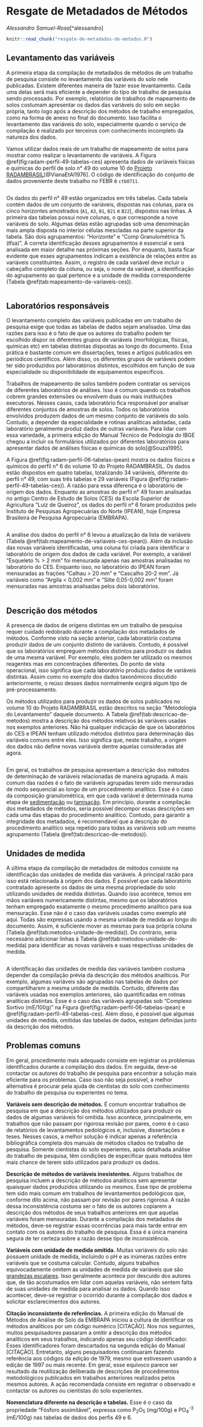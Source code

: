 # Resgate de Metadados de Métodos

_Alessandro Samuel-Rosa_[^alessandro]

```r
knitr::read_chunk("resgate-de-metadados-de-metodos.R")
```

## Levantamento das variáveis

A primeira etapa da compilação de metadados de métodos de um trabalho de pesquisa consiste no levantamento das variáveis do solo nele publicadas. Existem diferentes maneira de fazer esse levantamento. Cada uma delas será mais eficiente a depender do tipo de trabalho de pesquisa sendo processado. Por exemplo, relatórios de trabalhos de mapeamento de solos costumam apresentar os dados das variáveis do solo em seção própria, tanto logo após a descrição dos métodos de trabalho empregados, como na forma de anexo no final do documento. Isso facilita o levantamento das variáveis do solo, especialmente quando o serviço de compilação é realizado por terceiros com conhecimento incompleto da natureza dos dados.

Vamos utilizar dados reais de um trabalho de mapeamento de solos para mostrar como realizar o levantamento de variáveis. A Figura \@ref(fig:radam-perfil-49-tabelas-ces) apresenta dados de variáveis físicas e químicas do perfil de solo n° 49 do volume 10 do [Projeto RADAMBRASIL](https://www.ibge.gov.br/)[@VianaEtAl1976]. O código de identificação do conjunto de dados proveniente deste trabalho no FEBR é `ctb0711`.

```r
```

Os dados do perfil n° 49 estão organizados em três tabelas. Cada tabela contém dados de um conjunto de variáveis, dispostas nas colunas, para os cinco horizontes amostrados (`A1`, `A3`, `B1`, `B21` e `B22`), dispostos nas linhas. A primeira das tabelas possui nove colunas, o que corresponde a nove variáveis do solo. Algumas delas estão agrupadas sob uma denominação mais ampla disposta no interior células mescladas na parte superior da tabela. São dois agrupamentos: "Horizonte" e "Comp Granulométrica % (tfsa)". A correta identificação desses agrupamentos é essencial e será analisada em maior detalhe nas próximas seções. Por enquanto, basta ficar evidente que esses agrupamentos indicam a existência de relações entre as variáveis constituintes. Assim, o registro de cada variável deve incluir o cabeçalho completo da coluna, ou seja, o nome da variável, a identificação do agrupamento ao qual pertence e a unidade de medida correspondente (Tabela \@ref(tab:mapeamento-de-variaveis-ces)).

```r
```

## Laboratórios responsáveis

O levantamento completo das variáveis publicadas em um trabalho de pesquisa exige que todas as tabelas de dados sejam analisadas. Uma das razões para isso é o fato de que os autores do trabalho podem ter escolhido dispor os diferentes grupos de variáveis (morfológicas, físicas, químicas etc) em tabelas distintas dispostas ao longo do documento. Essa prática é bastante comum em dissertações, teses e artigos publicados em periódicos científicos. Além disso, os diferentes grupos de variáveis podem ter sido produzidos por laboratórios distintos, escolhidos em função de sua especialidade ou disponibilidade de equipamentos específicos.

Trabalhos de mapeamento de solos também podem contratar os serviços de diferentes laboratórios de análises. Isso é comum quando os trabalhos cobrem grandes extensões ou envolvem duas ou mais instituições executoras. Nesses casos, cada laboratório fica responsável por analisar diferentes conjuntos de amostras de solos. Todos os laboratórios envolvidos produzem dados de um mesmo conjunto de variáveis do solo. Contudo, a depender da especialidade e rotinas analíticas adotadas, cada laboratório geralmente produz dados de outras variáveis. Para lidar com essa variedade, a primeira edição do Manual Técnico de Pedologia do IBGE chegou a incluir os formulários utilizados por diferentes laboratórios para apresentar dados de análises físicas e químicas do solo[@Souza1995].

A Figura \@ref(fig:radam-perfil-06-tabelas-ipean) mostra os dados físicos e químicos do perfil n° 6 do volume 10 do Projeto RADAMBRASIL. Os dados estão dispostos em quatro tabelas, totalizando 34 variáveis, diferente do perfil n° 49, com suas três tabelas e 29 variáveis (Figura \@ref(fig:radam-perfil-49-tabelas-ces)). A razão para essa diferença é o laboratório de origem dos dados. Enquanto as amostras do perfil n° 49 foram analisadas no antigo Centro de Estudo de Solos (CES) da Escola Superior de Agricultura "Luiz de Queiroz", os dados do perfil n° 6 foram produzidos pelo Instituto de Pesquisas Agropecuárias do Norte (IPEAN), hoje Empresa Brasileira de Pesquisa Agropecuária (EMBRAPA).

```r
```

A análise dos dados do perfil n° 6 levou a atualização da lista de variáveis (Tabela \@ref(tab:mapeamento-de-variaveis-ces-ipean)). Além da inclusão das novas variáveis identificadas, uma coluna foi criada para identificar o laboratório de origem dos dados de cada variável. Por exemplo, a variável "Esqueleto % > 2 mm" foi mensurada apenas nas amostras analisadas no laboratório do CES. Enquanto isso, no laboratório do IPEAN foram mensuradas as frações "Calhau > 20 mm" e "Cascalho 20-2 mm". Já variáveis como "Argila < 0,002 mm" e "Silte 0,05-0,002 mm" foram mensuradas nas amostras analisadas pelos dois laboratórios.

```r
```

## Descrição dos métodos

A presença de dados de origens distintas em um trabalho de pesquisa requer cuidado redobrado durante a compilação dos metadados de métodos. Conforme visto na seção anterior, cada laboratório costuma produzir dados de um conjunto distinto de variáveis. Contudo, é possível que os laboratórios empreguem métodos distintos para produzir os dados de uma mesma variável. Por exemplo, eles podem ter utilizado os mesmos reagentes mas em concentrações diferentes. Do ponto de vista operacional, isso significa que cada laboratório produziu dados de variáveis distintas. Assim como no exemplo dos dados taxonômicos discutido anteriormente, o reúso desses dados normalmente exigirá algum tipo de pré-processamento.

Os métodos utilizados para produzir os dados de solos publicados no volume 10 do Projeto RADAMBRASIL estão descritos na seção "Metodologia do Levantamento" daquele documento. A Tabela \@ref(tab:descricao-de-metodos) mostra a descrição dos métodos relativos às variáveis usadas nos exemplos anteriores. Não há qualquer indicação de que os laboratórios do CES e IPEAN tenham utilizado métodos distintos para determinação das variáveis comuns entre eles. Isso significa que, neste trabalho, a origem dos dados não define novas variáveis dentre aquelas consideradas até agora.

```r
```

Em geral, os trabalhos de pesquisa apresentam a descrição dos métodos de determinação de variáveis relacionadas de maneira agrupada. A mais comum das razões é o fato de variáveis agrupadas terem sido mensuradas de modo sequencial ao longo de um procedimento analítico. Esse é o caso da composição granulométrica, em que cada variável é determinada numa etapa de [sedimentacão][sedimentacao] ou [tamisação][tamisacao]. Em princípio, durante a compilação dos metadados de métodos, seria possível decompor essas descrições em cada uma das etapas do procedimento analítico. Contudo, para garantir a integridade dos metadados, é recomendável que a descrição do procedimento analítico seja repetido para todas as variáveis sob um mesmo agrupamento (Tabela \@ref(tab:descricao-de-metodos)).

[sedimentacao]: https://pt.wikipedia.org/wiki/Sedimenta%C3%A7%C3%A3o
[tamisacao]: https://pt.wikipedia.org/wiki/Tamisa%C3%A7%C3%A3o

## Unidades de medida

A última etapa da compilação de metadados de métodos consiste na identificação das unidades de medida das variáveis. A principal razão para isso está relacionada à origem dos dados. É possível que cada laboratório contratado apresente os dados de uma mesma propriedade do solo utilizando unidades de medida distintas. Quando isso acontece, temos em mãos variáveis numericamente distintas, mesmo que os laboratórios tenham empregado exatamente o mesmo procedimento analítico para sua mensuração. Esse não é o caso das variáveis usadas como exemplo até aqui. Todas são expressas usando a mesma unidade de medida ao longo do documento. Assim, é suficiente mover as mesmas para sua própria coluna (Tabela \@ref(tab:metodos-unidade-de-medida)). Do contrário, seria necessário adicionar linhas à Tabela \@ref(tab:metodos-unidade-de-medida) para identificar as novas variáveis e suas respectivas unidades de medida.

```r
```

A identificação das unidades de medida das variáveis também costuma depender da compilação prévia da descrição dos métodos analíticos. Por exemplo, algumas variáveis são agrupadas nas tabelas de dados por compartilharem a mesma unidade de medida. Contudo, diferente das variáveis usadas nos exemplos anteriores, são quantificadas em rotinas analíticas distintas. Esse é o caso das variáveis agrupadas sob "Complexo Sortivo (mE/100g)" na Figura \@ref(fig:radam-perfil-06-tabelas-ipean) e \@ref(fig:radam-perfil-49-tabelas-ces). Além disso, é possível que algumas unidades de medida, omitidas das tabelas de dados, estejam definidas junto da descrição dos métodos.

## Problemas comuns

Em geral, procedimento mais adequado consiste em registrar os problemas identificados durante a compilação dos dados. Em seguida, deve-se contactar os autores do trabalho de pesquisa para encontrar a solução mais eficiente para os problemas. Caso isso não seja possível, a melhor alternativa é procurar pela ajuda de cientistas do solo com conhecimento do trabalho de pesquisa ou experientes no tema.

**Variáveis sem descrição de métodos.** É comum encontrar trabalhos de pesquisa em que a descrição dos métodos utilizados para produzir os dados de algumas variáveis foi omitida. Isso acontece, principalmente, em trabalhos que não passam por rigorosa revisão por pares, como é o caso de relatórios de levantamentos pedológicos e, inclusive, dissertações e teses. Nesses casos, a melhor solução é indicar apenas a referência bibliográfica completa dos manuais de métodos citados no trabalho de pesquisa. Somente cientistas do solo experientes, após detalhada análise do trabalho de pesquisa, têm condições de especificar quais métodos têm mais chance de terem sido utilizados para produzir os dados.

**Descrição de métodos de variáveis inexistentes.** Alguns trabalhos de pesquisa incluem a descrição de métodos analíticos sem apresentar quaisquer dados produzidos utilizando os mesmos. Esse tipo de problema tem sido mais comum em trabalhos de levantamentos pedológicos que, conforme dito acima, não passam por revisão por pares rigorosa. A razão dessa inconsistência costuma ser o fato de os autores copiarem a descrição dos métodos de seus trabalhos anteriores em que aquelas variáveis foram mensuradas. Durante a compilação dos metadados de métodos, deve-se registrar essas ocorrências para mais tarde entrar em contato com os autores do trabalho de pesquisa. Essa é a única maneira segura de ter certeza sobre a razão desse tipo de inconsistência.

**Variáveis com unidade de medida omitida.** Muitas variáveis do solo não possuem unidade de medida, incluindo o pH e as inúmeras razões entre variáveis que se costuma calcular. Contudo, alguns trabalhos equivocadamente omitem as unidades de medida de variáveis que são [grandezas escalares][escalar]. Isso geralmente acontece por descuido dos autores que, de tão acostumados em lidar com aquelas variáveis, não sentem falta de suas unidades de medida para analisar os dados. Quando isso acontecer, deve-se registrar o ocorrido durante a compilação dos dados e solicitar esclarecimentos dos autores.

[escalar]: https://pt.wikipedia.org/wiki/Grandeza_escalar

**Citação inconsistente de referências.** A primeira edição do Manual de Métodos de Análise de Solo da EMBRAPA iniciou a cultura de identificar os métodos analíticos por um código numérico [CITAÇÃO]. Nos nos seguintes, muitos pesquisadores passaram a omitir a descrição dos métodos analíticos em seus trabalhos, indicando apenas seu código identificador. Esses identificadores foram descartados na segunda edição do Manual [CITAÇÃO]. Entretanto, alguns pesquisadores continuaram fazendo referência aos códigos da edição de 1979, mesmo que estivessem usando a edição de 1997 ou mais recente. Em geral, esse equívoco parece ser resultado da reutilização deliberada de descrições de procedimentos metodológicos publicados em trabalhos anteriores realizados pelos mesmos autores. A ação recomendada consiste em registrar o observado e contactar os autores ou cientistas do solo experientes.

**Nomenclatura diferente na descrição e tabelas.** Esse é o caso da propriedade "Fósforo assimilável", expressa como P~2~O~5~ (mg/100g) e PO~4~^-3^ (mE/100g) nas tabelas de dados dos perfis 49 e 6.